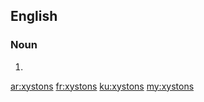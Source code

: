 ==English==

===Noun===
{{head|en|plural}}

# {{plural of|xyston|lang=en|nocat=1}}

[[ar:xystons]]
[[fr:xystons]]
[[ku:xystons]]
[[my:xystons]]